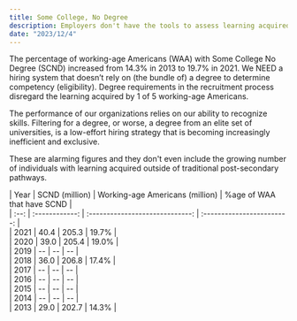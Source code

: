 ```yaml
---
title: Some College, No Degree
description: Employers don't have the tools to assess learning acquired by 20% of working-age Americans
date: "2023/12/4"
---
```

The percentage of working-age Americans (WAA) with Some College No Degree (SCND) increased from 14.3% in 2013 to 19.7% in 2021. We NEED a hiring system that doesn’t rely on (the bundle of) a degree to determine competency (eligibility). Degree requirements in the recruitment process disregard the learning acquired by 1 of 5 working-age Americans.

The performance of our organizations relies on our ability to recognize skills. Filtering for a degree, or worse, a degree from an elite set of universities, is a low-effort hiring strategy that is becoming increasingly inefficient and exclusive.

These are alarming figures and they don't even include the growing number of individuals with learning acquired outside of traditional post-secondary pathways.

| Year | SCND (million) | Working-age Americans (million) | %age of WAA that have SCND |<br/>
| :--: | :------------: | :-----------------------------: | :------------------------: |<br/>
| 2021 |        40.4    |                205.3            |            19.7%           |<br/>
| 2020 |        39.0    |                205.4            |            19.0%           |<br/>
| 2019 |         --     |                  --             |             --             |<br/>
| 2018 |        36.0    |                206.8            |            17.4%           |<br/>
| 2017 |         --     |                  --             |             --             |<br/>
| 2016 |         --     |                  --             |             --             |<br/>
| 2015 |         --     |                  --             |             --             |<br/>
| 2014 |         --     |                  --             |             --             |<br/>
| 2013 |        29.0    |                202.7            |            14.3%           |

